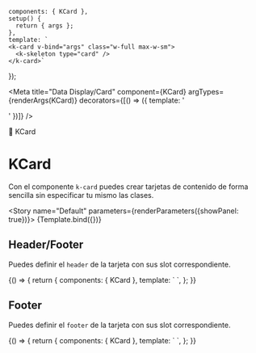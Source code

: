 
    components: { KCard },
    setup() {
      return { args };
    },
    template: `
    <k-card v-bind="args" class="w-full max-w-sm">
      <k-skeleton type="card" />
    </k-card>`
});

<Meta title="Data Display/Card" component={KCard} argTypes={renderArgs(KCard)} decorators={[() => ({ template: '<div class="flex items-center justify-center p-10"><story /></div>' })]} />

<SHead image="https://media3.giphy.com/media/xUNd9DLukkavmhybAs/giphy.gif?cid=ecf05e47xzzzzsltihe9wazd1im6vmw688bmhg87fooqu7pg&rid=giphy.gif&ct=g">🧮 KCard</SHead>

# KCard
Con el componente `k-card` puedes crear tarjetas de contenido de forma sencilla sin especificar tu mismo las clases.

<Story name="Default" parameters={renderParameters({showPanel: true})}>
  {Template.bind({})}
</Story>

<ArgsTable story="Default" />

## **Header/Footer**
Puedes definir el `header` de la tarjeta con sus slot correspondiente.

<Canvas>
  <Story name="Header" argTypes={renderArgs(KCard, {}, true)} parameters={renderParameters({showPanel: false})}>
    {() => {
      return {
        components: { KCard },
        template: `
          <k-card>
            <template #header>
              Header Example
            </template>
            <k-skeleton type="card" />
          </k-card>
        `,
      };
    }}
  </Story>
</Canvas>

## **Footer**
Puedes definir el `footer` de la tarjeta con sus slot correspondiente.

<Canvas>
  <Story name="Footer" argTypes={renderArgs(KCard, {}, true)} parameters={renderParameters({showPanel: false})}>
    {() => {
      return {
        components: { KCard },
        template: `
          <k-card>
            <k-skeleton type="card" />
            <template #footer>
              <k-button class="w-full">Footer Example</k-button>
            </template>
          </k-card>
        `,
      };
    }}
  </Story>
</Canvas>